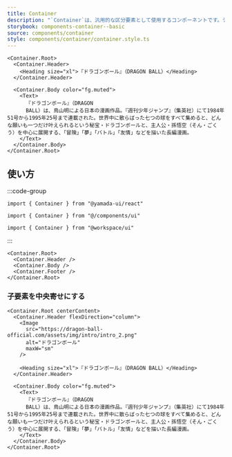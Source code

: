 ```yaml
---
title: Container
description: "`Container`は、汎用的な区分要素として使用するコンポーネントです。デフォルトでは、`section`要素をレンダリングします。"
storybook: components-container--basic
source: components/container
style: components/container/container.style.ts
---
```


```tsx preview
<Container.Root>
  <Container.Header>
    <Heading size="xl">『ドラゴンボール』（DRAGON BALL）</Heading>
  </Container.Header>

  <Container.Body color="fg.muted">
    <Text>
      『ドラゴンボール』（DRAGON
      BALL）は、鳥山明による日本の漫画作品。『週刊少年ジャンプ』（集英社）にて1984年51号から1995年25号まで連載された。世界中に散らばった七つの球をすべて集めると、どんな願いも一つだけ叶えられるという秘宝・ドラゴンボールと、主人公・孫悟空（そん・ごくう）を中心に展開する、「冒険」「夢」「バトル」「友情」などを描いた長編漫画。
    </Text>
  </Container.Body>
</Container.Root>
```

## 使い方

:::code-group

```tsx [package]
import { Container } from "@yamada-ui/react"
```

```tsx [alias]
import { Container } from "@/components/ui"
```

```tsx [monorepo]
import { Container } from "@workspace/ui"
```

:::

```tsx
<Container.Root>
  <Container.Header />
  <Container.Body />
  <Container.Footer />
</Container.Root>
```

### 子要素を中央寄せにする

```tsx preview
<Container.Root centerContent>
  <Container.Header flexDirection="column">
    <Image
      src="https://dragon-ball-official.com/assets/img/intro/intro_2.png"
      alt="ドラゴンボール"
      maxW="sm"
    />

    <Heading size="xl">『ドラゴンボール』（DRAGON BALL）</Heading>
  </Container.Header>

  <Container.Body color="fg.muted">
    <Text>
      『ドラゴンボール』（DRAGON
      BALL）は、鳥山明による日本の漫画作品。『週刊少年ジャンプ』（集英社）にて1984年51号から1995年25号まで連載された。世界中に散らばった七つの球をすべて集めると、どんな願いも一つだけ叶えられるという秘宝・ドラゴンボールと、主人公・孫悟空（そん・ごくう）を中心に展開する、「冒険」「夢」「バトル」「友情」などを描いた長編漫画。
    </Text>
  </Container.Body>
</Container.Root>
```
